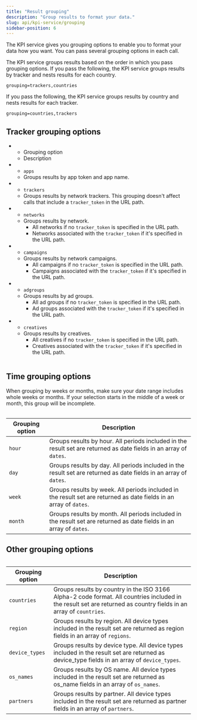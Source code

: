 ```yaml
---
title: "Result grouping"
description: "Group results to format your data."
slug: api/kpi-service/grouping
sidebar-position: 6
---
```


The KPI service gives you grouping options to enable you to format your data how you want. You can pass several grouping options in each call.

The KPI service groups results based on the order in which you pass grouping options. If you pass the following, the KPI service groups results by tracker and nests results for each country.

```text "trackers" "countries"
grouping=trackers,countries
```

If you pass the following, the KPI service groups results by country and nests results for each tracker.

```text "countries" "trackers"
grouping=countries,trackers
```

## Tracker grouping options

<Table list>

-  -  Grouping option
   -  Description
-  -  `apps`
   -  Groups results by app token and app name.
-  -  `trackers`
   -  Groups results by network trackers. This grouping doesn't affect calls that include a `tracker_token` in the URL path.
-  -  `networks`
   -  Groups results by network.
      -  All networks if no `tracker_token` is specified in the URL path.
      -  Networks associated with the `tracker_token` if it's specified in the URL path.
-  -  `campaigns`
   -  Groups results by network campaigns.
      -  All campaigns if no `tracker_token` is specified in the URL path.
      -  Campaigns associated with the `tracker_token` if it's specified in the URL path.
-  -  `adgroups`
   -  Groups results by ad groups.
      -  All ad groups if no `tracker_token` is specified in the URL path.
      -  Ad groups associated with the `tracker_token` if it's specified in the URL path.
-  -  `creatives`
   -  Groups results by creatives.
      -  All creatives if no `tracker_token` is specified in the URL path.
      -  Creatives associated with the `tracker_token` if it's specified in the URL path.

</Table>

## Time grouping options

<Callout type="tip">

When grouping by weeks or months, make sure your date range includes whole weeks or months. If your selection starts in the middle of a week or month, this group will be incomplete.

</Callout>

<Table>

| Grouping option | Description                                                                                                         |
| --------------- | ------------------------------------------------------------------------------------------------------------------- |
| `hour`          | Groups results by hour. All periods included in the result set are returned as date fields in an array of `dates`.  |
| `day`           | Groups results by day. All periods included in the result set are returned as date fields in an array of `dates`.   |
| `week`          | Groups results by week. All periods included in the result set are returned as date fields in an array of `dates`.  |
| `month`         | Groups results by month. All periods included in the result set are returned as date fields in an array of `dates`. |

</Table>

## Other grouping options

<Table>

| Grouping option | Description                                                                                                                                                        |
| --------------- | ------------------------------------------------------------------------------------------------------------------------------------------------------------------ |
| `countries`     | Groups results by country in the ISO 3166 Alpha-2 code format. All countries included in the result set are returned as country fields in an array of `countries`. |
| `region`        | Groups results by region. All device types included in the result set are returned as region fields in an array of `regions`.                                      |
| `device_types`  | Groups results by device type. All device types included in the result set are returned as device_type fields in an array of `device_types`.                       |
| `os_names`      | Groups results by OS name. All device types included in the result set are returned as os_name fields in an array of `os_names`.                                   |
| `partners`      | Groups results by partner. All device types included in the result set are returned as partner fields in an array of `partners`.                                   |

</Table>
